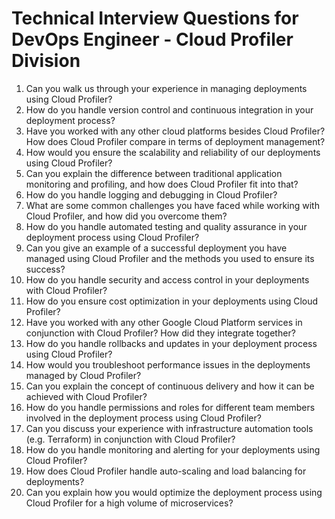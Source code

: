 

# Technical Interview Questions for DevOps Engineer - Cloud Profiler Division

1. Can you walk us through your experience in managing deployments using Cloud Profiler? 
2. How do you handle version control and continuous integration in your deployment process? 
3. Have you worked with any other cloud platforms besides Cloud Profiler? How does Cloud Profiler compare in terms of deployment management? 
4. How would you ensure the scalability and reliability of our deployments using Cloud Profiler? 
5. Can you explain the difference between traditional application monitoring and profiling, and how does Cloud Profiler fit into that? 
6. How do you handle logging and debugging in Cloud Profiler? 
7. What are some common challenges you have faced while working with Cloud Profiler, and how did you overcome them? 
8. How do you handle automated testing and quality assurance in your deployment process using Cloud Profiler? 
9. Can you give an example of a successful deployment you have managed using Cloud Profiler and the methods you used to ensure its success? 
10. How do you handle security and access control in your deployments with Cloud Profiler? 
11. How do you ensure cost optimization in your deployments using Cloud Profiler? 
12. Have you worked with any other Google Cloud Platform services in conjunction with Cloud Profiler? How did they integrate together? 
13. How do you handle rollbacks and updates in your deployment process using Cloud Profiler? 
14. How would you troubleshoot performance issues in the deployments managed by Cloud Profiler? 
15. Can you explain the concept of continuous delivery and how it can be achieved with Cloud Profiler? 
16. How do you handle permissions and roles for different team members involved in the deployment process using Cloud Profiler? 
17. Can you discuss your experience with infrastructure automation tools (e.g. Terraform) in conjunction with Cloud Profiler? 
18. How do you handle monitoring and alerting for your deployments using Cloud Profiler? 
19. How does Cloud Profiler handle auto-scaling and load balancing for deployments? 
20. Can you explain how you would optimize the deployment process using Cloud Profiler for a high volume of microservices?